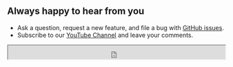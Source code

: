 ## Always happy to hear from you

- Ask a question, request a new feature, and file a bug with [GitHub issues](https://github.com/volkovlabs/business-variable/issues).
- Subscribe to our [YouTube Channel](https://youtube.com/@volkovlabs) and leave your comments.

<iframe
  src="https://github.com/sponsors/VolkovLabs/button"
  title="Sponsor Business Suite"
  height="32"
  width="100%"
></iframe>
